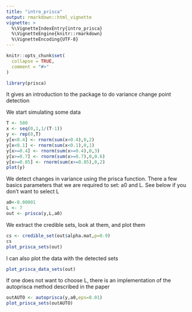 ```yaml
---
title: "intro_prisca"
output: rmarkdown::html_vignette
vignette: >
  %\VignetteIndexEntry{intro_prisca}
  %\VignetteEngine{knitr::rmarkdown}
  %\VignetteEncoding{UTF-8}
---
```


```r
knitr::opts_chunk$set(
  collapse = TRUE,
  comment = "#>"
)
```

```r
library(prisca)
```

It gives an introduction to the package to do variance change point detection

We start simulating some data 

```r
T <- 500
x <- seq(0,1,1/(T-1))
y <- rep(0,T)
y[x<0.4] <- rnorm(sum(x<0.4),0,2)
y[x<0.1] <- rnorm(sum(x<0.1),0,1)
y[x>=0.4] <- rnorm(sum(x>=0.4),0,3)
y[x>=0.7] <- rnorm(sum(x>=0.7),0,0.6)
y[x>=0.85] <- rnorm(sum(x>=0.85),0,2)
plot(y)
```


We detect changes in variance using the prisca function. There a few basics parameters that we are required to set: a0 and L. See below if you don't want to select L


```r
a0<-0.00001
L <- 7
out <- prisca(y,L,a0)
```

We extract the credible sets, look at them, and plot them

```r
cs <- credible_set(out$alpha.mat,p=0.9)
cs
plot_prisca_sets(out)
```

I can also plot the data with the detected sets


```r
plot_prisca_data_sets(out)
```


If one does not want to choose L, there is an implementation of the autoprisca method described in the paper


```r
outAUTO <- autoprisca(y,a0,eps=0.01)
plot_prisca_sets(outAUTO)
```


